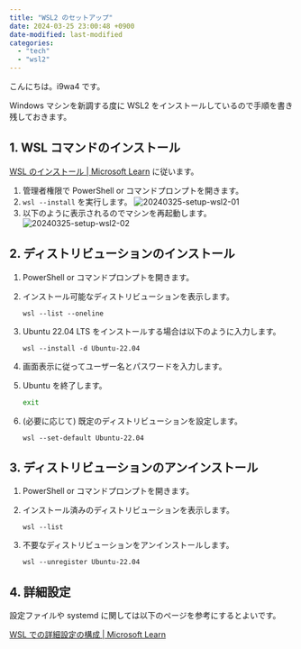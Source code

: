 ```yaml
---
title: "WSL2 のセットアップ"
date: 2024-03-25 23:00:48 +0900
date-modified: last-modified
categories:
  - "tech"
  - "wsl2"
---
```


こんにちは。i9wa4 です。

Windows マシンを新調する度に WSL2 をインストールしているので手順を書き残しておきます。

## 1. WSL コマンドのインストール

[WSL のインストール \| Microsoft Learn](https://learn.microsoft.com/ja-jp/windows/wsl/install#install-wsl-command) に従います。

1. 管理者権限で PowerShell or コマンドプロンプトを開きます。
1. `wsl --install` を実行します。
    ![20240325-setup-wsl2-01](/assets/20240325-posts-setup-wsl2/setup-wsl2-01.png)
1. 以下のように表示されるのでマシンを再起動します。
    ![20240325-setup-wsl2-02](/assets/20240325-posts-setup-wsl2/setup-wsl2-02.png)

## 2. ディストリビューションのインストール

1. PowerShell or コマンドプロンプトを開きます。
1. インストール可能なディストリビューションを表示します。

    ```.dosbat
    wsl --list --oneline
    ```

1. Ubuntu 22.04 LTS をインストールする場合は以下のように入力します。

    ```.dosbat
    wsl --install -d Ubuntu-22.04
    ```

1. 画面表示に従ってユーザー名とパスワードを入力します。
1. Ubuntu を終了します。

    ```.sh
    exit
    ```

1. (必要に応じて) 既定のディストリビューションを設定します。

    ```.dosbat
    wsl --set-default Ubuntu-22.04
    ```

## 3. ディストリビューションのアンインストール

1. PowerShell or コマンドプロンプトを開きます。
1. インストール済みのディストリビューションを表示します。

    ```.dosbat
    wsl --list
    ```

1. 不要なディストリビューションをアンインストールします。

    ```.dosbat
    wsl --unregister Ubuntu-22.04
    ```

## 4. 詳細設定

設定ファイルや systemd に関しては以下のページを参考にするとよいです。

[WSL での詳細設定の構成 | Microsoft Learn](https://learn.microsoft.com/ja-jp/windows/wsl/wsl-config)
